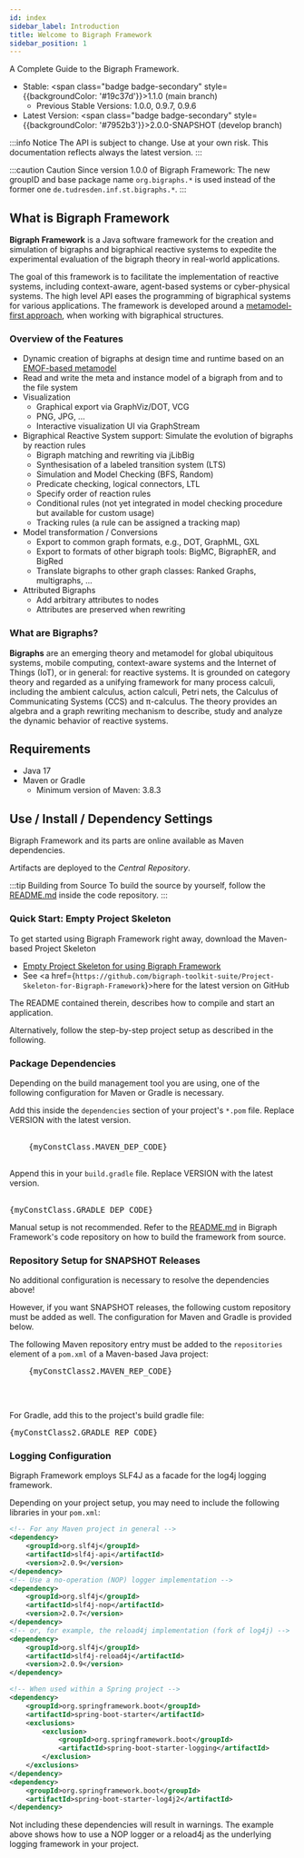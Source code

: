 ```yaml
---
id: index
sidebar_label: Introduction
title: Welcome to Bigraph Framework
sidebar_position: 1
---
```



A Complete Guide to the Bigraph Framework.

- Stable: <span class="badge badge-secondary" style={{backgroundColor: '#19c37d'}}>1.1.0</span> (main branch)
    - Previous Stable Versions: 1.0.0, 0.9.7, 0.9.6
- Latest Version: <span class="badge badge-secondary" style={{backgroundColor: '#7952b3'}}>2.0.0-SNAPSHOT</span> (develop branch)


:::info Notice
The API is subject to change. Use at your own risk.
This documentation reflects always the latest version.
:::

:::caution Caution
Since version 1.0.0 of Bigraph Framework: The new groupID and base package name `org.bigraphs.*` is used instead of the former one
`de.tudresden.inf.st.bigraphs.*`.
:::

## What is Bigraph Framework

**Bigraph Framework** is a Java software framework for the creation and simulation of bigraphs and bigraphical reactive systems
to expedite the experimental evaluation of the bigraph theory in real-world applications.

The goal of this framework is to facilitate the implementation of reactive systems, including context-aware, agent-based systems or cyber-physical systems.
The high level API eases the programming of bigraphical systems for various applications.
The framework is developed around a [metamodel-first approach](https://github.com/bigraph-toolkit-suite/bigraphs.bigraph-ecore-metamodel), when working with bigraphical structures.

### Overview of the Features

- Dynamic creation of bigraphs at design time and runtime based on an [EMOF-based metamodel](https://github.com/bigraph-toolkit-suite/bigraphs.bigraph-ecore-metamodel)
- Read and write the meta and instance model of a bigraph from and to the file system
- Visualization
    - Graphical export via GraphViz/DOT, VCG
    - PNG, JPG, ...
    - Interactive visualization UI via GraphStream
- Bigraphical Reactive System support: Simulate the evolution of bigraphs by reaction rules
    - Bigraph matching and rewriting via jLibBig
    - Synthesisation of a labeled transition system (LTS)
    - Simulation and Model Checking (BFS, Random)
    - Predicate checking, logical connectors, LTL
    - Specify order of reaction rules
    - Conditional rules (not yet integrated in model checking procedure but available for custom usage)
    - Tracking rules (a rule can be assigned a tracking map)
- Model transformation / Conversions
    - Export to common graph formats, e.g., DOT, GraphML, GXL
    - Export to formats of other bigraph tools: BigMC, BigraphER, and BigRed
    - Translate bigraphs to other graph classes: Ranked Graphs, multigraphs, ...
- Attributed Bigraphs
    - Add arbitrary attributes to nodes
    - Attributes are preserved when rewriting

### What are Bigraphs?

**Bigraphs** are an emerging theory and metamodel for global ubiquitous systems,
mobile computing, context-aware systems and the Internet of Things (IoT), or in general: for reactive systems.
It is grounded on category theory and regarded as a unifying framework for many process calculi, including the ambient calculus, action calculi, Petri nets,
the Calculus of Communicating Systems (CCS) and π-calculus.
The theory provides an algebra and a graph rewriting mechanism to describe, study and analyze the dynamic behavior of reactive systems.

## Requirements

- Java 17
- Maven or Gradle
    - Minimum version of Maven: 3.8.3


## Use / Install / Dependency Settings

Bigraph Framework and its parts are online available as Maven dependencies.

Artifacts are deployed to the _Central Repository_.

:::tip Building from Source
To build the source by yourself, follow the [README.md](https://github.com/bigraph-toolkit-suite/bigraphs.bigraph-framework/blob/main/README.md) inside the code repository.
:::

### Quick Start: Empty Project Skeleton

To get started using Bigraph Framework right away, download the Maven-based Project Skeleton

- [Empty Project Skeleton for using Bigraph Framework](https://www.bigraphs.org/products/bigraph-framework/download/empty-project-skeleton-bigraphframework.zip)
- See <a href={`https://github.com/bigraph-toolkit-suite/Project-Skeleton-for-Bigraph-Framework`}>here</a> for the latest version on GitHub

The README contained therein, describes how to compile and start an application.

Alternatively, follow the step-by-step project setup as described in the following.

### Package Dependencies

Depending on the build management tool you are using, one of the following
configuration for Maven or Gradle is necessary.


<Tabs>
  <TabItem value="maven" label="Maven" default>
    Add this inside the <code>dependencies</code> section of your project's <code>*.pom</code> file.
    Replace VERSION with the latest version.
      <br/>
      <br/>
    <pre>
    {myConstClass.MAVEN_DEP_CODE}
    </pre>
  </TabItem>
  <TabItem value="gradle" label="Gradle">
    Append this in your <code>build.gradle</code> file.
    Replace VERSION with the latest version.
      <br/>
      <br/>
    <pre>{myConstClass.GRADLE_DEP_CODE}</pre>
  </TabItem>
  <TabItem value="manually" label="Manually">
    Manual setup is not recommended.
    Refer to the <a href={"https://github.com/bigraph-toolkit-suite/bigraphs.bigraph-framework/blob/main/README.md"}>README.md</a> in Bigraph Framework's code repository on how to build the framework from source.
  </TabItem>
</Tabs>

### Repository Setup for SNAPSHOT Releases

No additional configuration is necessary to resolve the dependencies above!

However, if you want SNAPSHOT releases, the following custom repository must be added as well.
The configuration for Maven and Gradle is provided below.

<Tabs>
  <TabItem value="maven" label="Maven" default>
    The following Maven repository entry must be added to the <code>repositories</code> element of a <code>pom.xml</code> of a Maven-based Java project:
    <pre>
    {myConstClass2.MAVEN_REP_CODE}
    </pre>
    <br/>

[//]: # (Another option is to modify the <code>settings.xml</code>, usually found in <code>~/.m2/</code>.)

[//]: # (<pre>)

[//]: # ({myConstClass2.MAVEN_REP_CODE2})

[//]: # (</pre>)
  </TabItem>
  <TabItem value="gradle" label="Gradle">
    For Gradle, add this to the project's build gradle file:
    <pre>{myConstClass2.GRADLE_REP_CODE}</pre>
  </TabItem>
</Tabs>

### Logging Configuration

Bigraph Framework employs SLF4J as a facade for the log4j logging framework.

Depending on your project setup, you may need to include the following libraries in your `pom.xml`:

```xml
<!-- For any Maven project in general -->
<dependency>
    <groupId>org.slf4j</groupId>
    <artifactId>slf4j-api</artifactId>
    <version>2.0.9</version>
</dependency>
<!-- Use a no-operation (NOP) logger implementation -->
<dependency>
    <groupId>org.slf4j</groupId>
    <artifactId>slf4j-nop</artifactId>
    <version>2.0.7</version>
</dependency>
<!-- or, for example, the reload4j implementation (fork of log4j) -->
<dependency>
    <groupId>org.slf4j</groupId>
    <artifactId>slf4j-reload4j</artifactId>
    <version>2.0.9</version>
</dependency>

<!-- When used within a Spring project -->
<dependency>
    <groupId>org.springframework.boot</groupId>
    <artifactId>spring-boot-starter</artifactId>
    <exclusions>
        <exclusion>
            <groupId>org.springframework.boot</groupId>
            <artifactId>spring-boot-starter-logging</artifactId>
        </exclusion>
    </exclusions>
</dependency>
<dependency>
    <groupId>org.springframework.boot</groupId>
    <artifactId>spring-boot-starter-log4j2</artifactId>
</dependency>
```

Not including these dependencies will result in warnings.
The example above shows how to use a NOP logger or a reload4j as the underlying logging framework in your project.
